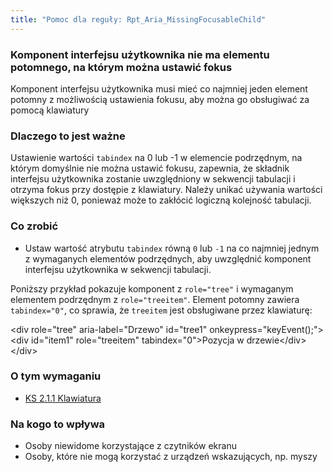```yaml
---
title: "Pomoc dla reguły: Rpt_Aria_MissingFocusableChild"
---
```


<div className="toolHelp">
<Row>
<Column colLg={16} colMd={8} colSm={4} className="toolHead">

### Komponent interfejsu użytkownika nie ma elementu potomnego, na którym można ustawić fokus

<div id="locLevel"></div>

Komponent interfejsu użytkownika musi mieć co najmniej jeden element potomny z możliwością ustawienia fokusu, aby można go obsługiwać za pomocą klawiatury

</Column>
</Row>
<Row>
<Column colLg={11} colMd={5} colSm={4} className="toolMain">

### Dlaczego to jest ważne

Ustawienie wartości `tabindex` na 0 lub -1 w elemencie podrzędnym, na którym domyślnie nie można ustawić fokusu, zapewnia, że składnik interfejsu użytkownika zostanie uwzględniony w sekwencji tabulacji i otrzyma fokus przy dostępie z klawiatury. Należy unikać używania wartości większych niż 0, ponieważ może to zakłócić logiczną kolejność tabulacji.

<div id="locSnippet"></div>

### Co zrobić

* Ustaw wartość atrybutu `tabindex` równą `0` lub `-1` na co najmniej jednym z wymaganych elementów podrzędnych, aby uwzględnić komponent interfejsu użytkownika w sekwencji tabulacji.

Poniższy przykład pokazuje komponent z `role="tree"` i wymaganym elementem podrzędnym z `role="treeitem"`. Element potomny zawiera `tabindex="0"`, co sprawia, że `treeitem` jest obsługiwane przez klawiaturę:


<CodeSnippet type="multi" light={true}>&lt;div role="tree" aria-label="Drzewo" id="tree1" onkeypress="keyEvent();"&gt;
    &lt;div id="item1" role="treeitem" tabindex="0"&gt;Pozycja w drzewie&lt;/div&gt;
&lt;/div&gt;  </CodeSnippet>

</Column>
<Column colLg={5} colMd={3} colSm={4} className="toolLeft">

### O tym wymaganiu

* [KS 2.1.1 Klawiatura](https://wcag.lepszyweb.pl/#keyboard)

### Na kogo to wpływa

* Osoby niewidome korzystające z czytników ekranu
* Osoby, które nie mogą korzystać z urządzeń wskazujących, np. myszy

</Column>
</Row>
</div>

